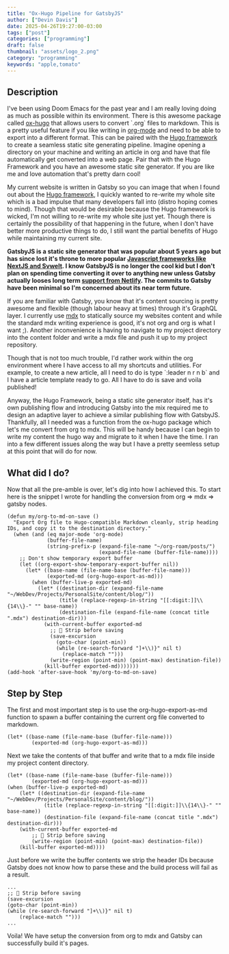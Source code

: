 ```yaml
---
title: "Ox-Hugo Pipeline for GatsbyJS"
author: ["Devin Davis"]
date: 2025-04-26T19:27:00-03:00
tags: ["post"]
categories: ["programming"]
draft: false
thumbnail: "assets/logo_2.png"
category: "programming"
keywords: "apple,tomato"
---
```


## Description

I've been using Doom Emacs for the past year and I am really loving doing as much as possible within its environment. There is this awesome package called [ox-hugo](<https://ox-hugo.scripter.co/>) that allows users to convert \`.org\` files to markdown. This is a pretty useful feature if you like writing in [org-mode](<https://orgmode.org/>) and need to be able to export into a different format. This can be paired with the [Hugo framework](<https://gohugo.io/>) to create a seamless static site generating pipeline. Imagine opening a directory on your machine and writing an article in org and have that file automatically get converted into a web page. Pair that with the Hugo Framework and you have an awesome static site generator. If you are like me and love automation that's pretty darn cool!

My current website is written in Gatsby so you can image that when I found out about the [Hugo framework](<https://gohugo.io/>), I quickly wanted to re-write my whole site which is a bad impulse that many developers fall into (distro hoping comes to mind). Though that would be desirable because the Hugo framework is wicked, I'm not willing to re-write my whole site just yet. Though there is certainly the possibility of that happening in the future, when I don't have better more productive things to do, I still want the partial benefits of Hugo while maintaining my current site.

**GatsbyJS is a static site generator that was popular about 5 years ago but has since lost it's throne to more popular [Javascript frameworks like NextJS and Svwelt](<https://github.com/gatsbyjs/gatsby/discussions/39062>). I know GatsbyJS is no longer the cool kid but I don't plan on spending time converting it over to anything new unless Gatsby actually looses long term [support from Netlify](<https://devclass.com/2023/02/01/netlify-acquires-gatsby-inc-with-focus-on-plugin-ecosystem-and-valhalla-content-hub/>). The commits to Gatsby have been minimal so I'm concerned about its near term future.**

If you are familiar with Gatsby, you know that it's content sourcing is pretty awesome and flexible (though labour heavy at times) through it's GraphQL layer. I currently use [mdx](<https://mdxjs.com/>) to statically source my websites content and while the standard mdx writing experience is good, it's not org and org is what I want ;). Another inconvenience is having to navigate to my project directory into the content folder and write a mdx file and push it up to my project repository.

Though that is not too much trouble, I'd rather work within the org environment where I have access to all my shortcuts and utilities. For example, to create a new article, all I need to do is type \`:leader n r n b\` and I have a article template ready to go. All I have to do is save and voila published!

Anyway, the Hugo Framework, being a static site generator itself, has it's own publishing flow and introducing Gatsby into the mix required me to design an adaptive layer to achieve a similar publishing flow with GatsbyJS. Thankfully, all I needed was a function from the ox-hugo package which let's me convert from org to mdx. This will be handy because I can begin to write my content the hugo way and migrate to it when I have the time. I ran into a few different issues along the way but I have a pretty seemless setup at this point that will do for now.


## What did I do?

Now that all the pre-amble is over, let's dig into how I achieved this. To start here is the snippet I wrote for handling the conversion from org =&gt; mdx =&gt; gatsby nodes.

```emacs-lisp
(defun my/org-to-md-on-save ()
  "Export Org file to Hugo-compatible Markdown cleanly, strip heading IDs, and copy it to the destination directory."
  (when (and (eq major-mode 'org-mode)
             (buffer-file-name)
             (string-prefix-p (expand-file-name "~/org-roam/posts/")
                              (expand-file-name (buffer-file-name))))
    ;; Don't show temporary export buffer
    (let ((org-export-show-temporary-export-buffer nil))
      (let* ((base-name (file-name-base (buffer-file-name)))
             (exported-md (org-hugo-export-as-md)))
        (when (buffer-live-p exported-md)
          (let* ((destination-dir (expand-file-name "~/WebDev/Projects/PersonalSite/content/blog/"))
                 (title (replace-regexp-in-string "[[:digit:]]\\{14\\}-" "" base-name))
                 (destination-file (expand-file-name (concat title ".mdx") destination-dir)))
            (with-current-buffer exported-md
              ;; 🧹 Strip before saving
              (save-excursion
                (goto-char (point-min))
                (while (re-search-forward "]+\\)}" nil t)
                  (replace-match "")))
              (write-region (point-min) (point-max) destination-file))
            (kill-buffer exported-md)))))))
(add-hook 'after-save-hook 'my/org-to-md-on-save)
```


## Step by Step

The first and most important step is to use the org-hugo-export-as-md function to spawn a buffer containing the current org file converted to markdown.

```emacs-lisp
(let* ((base-name (file-name-base (buffer-file-name)))
        (exported-md (org-hugo-export-as-md)))
```

Next we take the contents of that buffer and write that to a mdx file inside my project content directory.

```emacs-lisp
(let* ((base-name (file-name-base (buffer-file-name)))
        (exported-md (org-hugo-export-as-md)))
(when (buffer-live-p exported-md)
    (let* ((destination-dir (expand-file-name "~/WebDev/Projects/PersonalSite/content/blog/"))
            (title (replace-regexp-in-string "[[:digit:]]\\{14\\}-" "" base-name))
            (destination-file (expand-file-name (concat title ".mdx") destination-dir)))
    (with-current-buffer exported-md
        ;; 🧹 Strip before saving
        (write-region (point-min) (point-max) destination-file))
    (kill-buffer exported-md))))
```

Just before we write the buffer contents we strip the header IDs because Gatsby does not know how to parse these and the build process will fail as a result.

```emacs-lisp
...
;; 🧹 Strip before saving
(save-excursion
(goto-char (point-min))
(while (re-search-forward "]+\\)}" nil t)
    (replace-match "")))
...
```

Voila! We have setup the conversion from org to mdx and Gatsby can successfully build it's pages.
